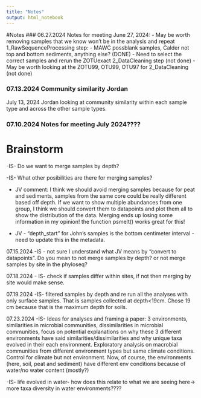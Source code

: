 ```yaml
---
title: "Notes"
output: html_notebook
---
```




#Notes 
### 06.27.2024 Notes for meeting June 27, 2024:
- May be worth removing samples that we know won't be in the analysis and repeat 1_RawSequenceProcessing step:
        - MAWC possblank samples, Calder not top and bottom sediments, anything else? (DONE)
- Need to select the correct samples and rerun the ZOTUexact 2_DataCleaning step (not done)
- May be worth looking at the ZOTU99, OTU99, OTU97 for 2_DataCleaning (not done)



### 07.13.2024 Community similarity Jordan
July 13, 2024 Jordan looking at community similarity within each sample type and across the other sample types. 


### 07.10.2024 Notes for meeting July 2024????


# Brainstorm 

-IS- Do we want to merge samples by depth?

-IS- What other posibilities are there for merging samples?

 - JV comment: I think we should avoid merging samples because for peat and sediments, samples from the same core could be really different based off depth. If we want to show multiple abundances from one group, I think we should convert them to datapoints and plot them all to show the distribution of the data. Merging ends up losing some information in my opinion! the function psmelt() works great for this!
 
 - JV - "depth_start" for John's samples is the bottom centimeter interval - need to update this in the metadata. 
 
 07.15.2024 -IS - not sure I understand what JV means by "convert to datapoints". Do you mean to not merge samples by depth? or not merge samples by site in the phyloseq?
 
 07.18.2024 - IS- check if samples differ within sites, if not then merging by site would make sense. 
 
 07.19.2024  -IS- filtered samples by depth and re run all the analyses with only surface samples. That is samples collected at depth<19cm. Chose 19 cm because that is the maximum depth for soils. 
 
 07.23.2024  -IS-  Ideas for analyses and framing a paper: 3 environments, similarities in microbial communities, dissimilarities in microbial communities, focus on potential explanations on why these 3 different environments have said similarities/dissimilarities and why unique taxa evolved in their each environment. Exploratory analysis on macrobial communities from different environment types but same climate conditions. Control for climate but not environment. Now, of course,  the environments (here, soil, peat and sediment) have different env conditions because of water/no water content (mostly?)
 
 -IS- life evolved in water- how does this relate to what we are seeing here-> more taxa diversity in water environments???? 
